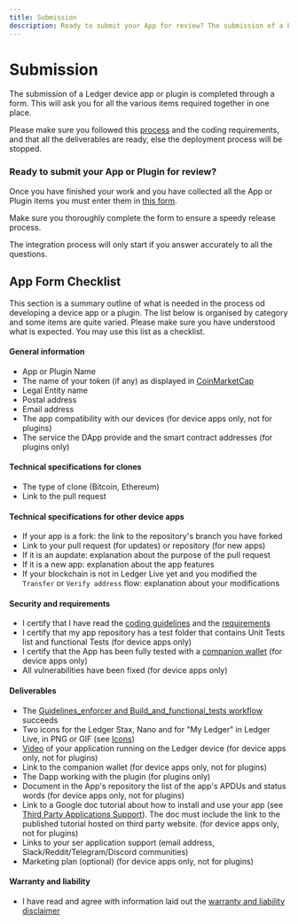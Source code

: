```yaml
---
title: Submission
description: Ready to submit your App for review? The submission of a Ledger devuce app is completed through a form.
---
```




# Submission

The submission of a Ledger device app or plugin is completed through a form. This will ask you for all the various items required together in one place.

Please make sure you followed this [process](./) and the coding requirements, and that all the deliverables are ready, else the deployment process will be stopped.

### Ready to submit your App or Plugin for review?

Once you have finished your work and you have collected all the App or Plugin items you must enter them in [this form](https://tally.so/r/w8QKbr).

Make sure you thoroughly complete the form to ensure a speedy release process.

<Callout type="warning" emoji="⚠️">
    The integration process will only start if you answer accurately to all the questions.
</Callout>


## App Form Checklist

This section is a summary outline of what is needed in the process od developing a device app or a plugin. The list below is organised by category and some items are quite varied.
Please make sure you have understood what is expected. You may use this list as a checklist.

#### General information

- App or Plugin Name
- The name of your token (if any) as displayed in [CoinMarketCap](https://coinmarketcap.com/)
- Legal Entity name
- Postal address
- Email address
- The app compatibility with our devices (for device apps only, not for plugins)
- The service the DApp provide and the smart contract addresses (for plugins only)

#### Technical specifications for clones

- The type of clone (Bitcoin, Ethereum)
- Link to the pull request

#### Technical specifications for other device apps

- If your app is a fork: the link to the repository's branch you have forked
- Link to your pull request (for updates) or repository (for new apps)
- If it is an aupdate: explanation about the purpose of the pull request
- If it is a new app: explanation about the app features
- If your blockchain is not in Ledger Live yet and you modified the `Transfer` or `Verify address` flow: explanation about your modifications


#### Security and requirements

- I certify that I have read the [coding guidelines](../develop/tutorials) and the [requirements](../develop/requirements)
- I certify that my app repository has a test folder that contains Unit Tests list and functional Tests (for device apps only)
- I certify that the App has been fully tested with a [companion wallet](./deliverables/companion-wallet) (for device apps only)
- All vulnerabilities have been fixed (for device apps only)


#### Deliverables

- The [Guidelines_enforcer and Build_and_functional_tests workflow](../develop/requirements/development#workflows) succeeds
- Two icons for the Ledger Stax, Nano and for "My Ledger" in Ledger Live, in PNG or GIF
 (see [Icons](./deliverables/icons/))
- [Video](./deliverables/ui-flow-video/#video) of your application running on the Ledger device (for device apps only, not for plugins)
- Link to the companion wallet (for device apps only, not for plugins)
- The Dapp working with the plugin (for plugins only)
- Document in the App's repository the list of the app's APDUs and status words (for device apps only, not for plugins)
- Link to a Google doc tutorial about how to install and use your app (see [Third Party Applications Support](./deliverables/support)). The doc must include the link to the published tutorial hosted on third party website. (for device apps only, not for plugins)
- Links to your ser application support (email address, Slack/Reddit/Telegram/Discord communities)
- Marketing plan (optional) (for device apps only, not for plugins)


#### Warranty and liability

- I have read and agree with information laid out the [warranty and liability disclaimer](./deliverables/legal/)
